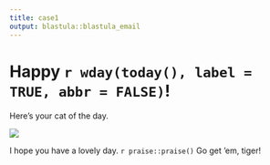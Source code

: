 ```yaml
---
title: case1
output: blastula::blastula_email
---
```


# Happy `r wday(today(), label = TRUE, abbr = FALSE)`!

Here's your cat of the day.

![](https://source.unsplash.com/1920x1080/?cat)

I hope you have a lovely day. `r praise::praise()` Go get 'em, tiger!